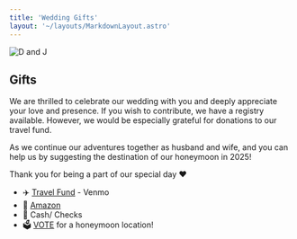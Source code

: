 ```yaml
---
title: 'Wedding Gifts'
layout: '~/layouts/MarkdownLayout.astro'
---
```


![D and J](/assets/gallery/xmas1.jpg)

## Gifts

We are thrilled to celebrate our wedding with you and deeply appreciate your love and presence. If you wish to contribute, we have a registry available. However, we would be especially grateful for donations to our travel fund. 

As we continue our adventures together as husband and wife, and you can help us by suggesting the destination of our honeymoon in 2025!

Thank you for being a part of our special day ❤️

- ✈️ [Travel Fund](https://venmo.com/u/JennyTru) - Venmo
- 🛒 [Amazon](https://www.amazon.com/wedding/share/davidandjenny)
- 💸 Cash/ Checks
- 🗳 [VOTE](https://forms.gle/FBrejYgHNNqMth9i8) for a honeymoon location!
